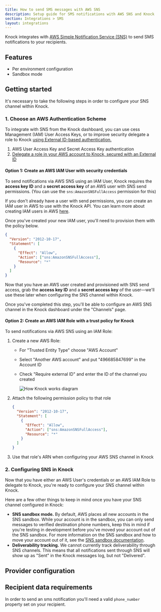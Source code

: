 ```yaml
---
title: How to send SMS messages with AWS SNS
description: Setup guide for SMS notifications with AWS SNS and Knock
section: Integrations > SMS
layout: integrations
---
```



Knock integrates with [AWS Simple Notification Service (SNS)](https://aws.amazon.com/sns/) to send SMS notifications to your recipients.

## Features

- Per environment configuration
- Sandbox mode

## Getting started

It's necessary to take the following steps in order to configure your SNS channel within Knock.

### 1. Choose an AWS Authentication Scheme

To integrate with SNS from the Knock dashboard, you can use cess Management (IAM) User Access Keys, or to improve security delegate a role to Knock [using External ID-based authentication.](https://docs.aws.amazon.com/IAM/latest/UserGuide/id_roles_create_for-user_externalid.html)

1. AWS User Access Key and Secret Access Key authentication
2. [Delegate a role in your AWS account to Knock, secured with an External ID](https://docs.aws.amazon.com/IAM/latest/UserGuide/id_roles_common-scenarios_third-party.html)

#### Option 1: Create an AWS IAM User with security credentials

To send notifications via AWS SNS using an IAM User, Knock requires the **access key ID** and a **secret access key** of an AWS user with SNS send permissions. (You can use the `sns:AmazonSNSFullAccess` permission for this)

If you don't already have a user with send permissions, you can create an IAM user in AWS to use with the Knock API. You can learn more about creating IAM users in AWS [here](https://docs.aws.amazon.com/sns/latest/dg/sns-setting-up.html#create-iam-user).

Once you've created your new IAM user, you'll need to provision them with the policy below.

```json IAM user policy
{
  "Version": "2012-10-17",
  "Statement": [
    {
      "Effect": "Allow",
      "Action": ["sns:AmazonSNSFullAccess"],
      "Resource": "*"
    }
  ]
}
```

Now that you have an AWS user created and provisioned with SNS send access, grab the **access key ID** and a **secret access key** of the user—we'll use these later when configuring the SNS channel within Knock.

Once you've completed this step, you'll be able to configure an AWS SNS channel in the Knock dashboard under the "Channels" page.

#### Option 2: Create an AWS IAM Role with a trust policy for Knock

To send notifications via AWS SNS using an IAM Role:

1. Create a new AWS Role:

   - For "Trusted Entity Type" choose "AWS Account"
   - Select "Another AWS account" and put "496685847699" in the Account ID
   - Check "Require external ID" and enter the ID of the channel you created

     ![How Knock works diagram](/images/integrations/sms/sns-arn-configuration.jpg)

2. Attach the following permission policy to that role

   ```json IAM user policy
   {
     "Version": "2012-10-17",
     "Statement": [
       {
         "Effect": "Allow",
         "Action": ["sns:AmazonSNSFullAccess"],
         "Resource": "*"
       }
     ]
   }
   ```

3. Use that role's ARN when configuring your AWS SNS channel in Knock

### 2. Configuring SNS in Knock

Now that you have either an AWS User's credentials or an AWS IAM Role to delegate to Knock, you're ready to configure your SNS channel within Knock.

Here are a few other things to keep in mind once you have your SNS channel configured in Knock:

- **SNS sandbox mode.** By default, AWS places all new accounts in the SNS sandbox. While your account is in the sandbox, you can only send messages to verified destination phone numbers, keep this in mind if you're testing in development before you've moved your account out of the SNS sandbox. For more information on the SNS sandbox and how to move your account out of it, see the [SNS sandbox documentation](https://docs.aws.amazon.com/sns/latest/dg/sns-sms-sandbox-moving-to-production.html).
- **Deliverability tracking.** We cannot currently track deliverability through SNS channels. This means that all notifications sent through SNS will show up as "Sent" in the Knock messages log, but not "Delivered".

## Provider configuration

<Attributes>
  <Attribute
    name="AWS region"
    type="string*"
    description="The region your AWS account is in"
  />
  <Attribute
    name="Access key ID"
    type="string*"
    description="The access key ID from your AWS account"
  />
  <Attribute
    name="Secret access key"
    type="string*"
    description="The secret access key from your AWS account"
  />
  <Attribute
    name="Message Type"
    type="enum (one of `PROMOTIONAL`, `TRANSACTIONAL`) (optional)"
    description="The message type of your sms"
  />
  <Attribute
    name="Sender ID"
    type="string (optional)"
    description="The Sender ID to send messages from."
  />
  <Attribute
    name="Originator number"
    type="string (optional)"
    description="The originator number to send messages from, this can be either a phone number o a short code"
  />
</Attributes>

## Recipient data requirements

In order to send an sms notification you'll need a valid `phone_number` property set on your recipient.
